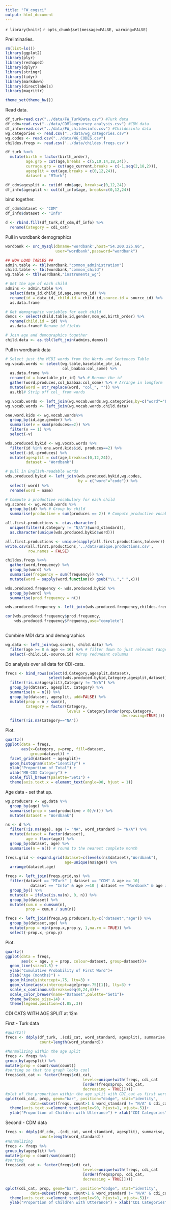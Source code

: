 ```yaml
---
title: "FW_cogsci"
output: html_document
---
```


`r library(knitr)`
`r opts_chunk$set(message=FALSE, warning=FALSE)`

Preliminaries.
```r
rm(list=ls())
library(ggplot2)
library(plyr)
library(reshape2)
library(dplyr)
library(stringr)
library(tidyr)
library(markdown)
library(directlabels)
library(magrittr)

theme_set(theme_bw())
```

Read data.
```r
df_turk=read.csv("../data/FW_TurkData.csv") #Turk data
df_cdm=read.csv("../data/CDMlangsurvey_analysis.csv") #CDM data
df_info=read.csv("../data/FW_childesinfo.csv") #Childesinfo data
wg.categories <- read.csv("../data/wg_categories.csv")
wg.codes <- read.csv("../data/WG_CODES.csv") 
childes.freqs <- read.csv('../data/childes.freqs.csv')
```

```r
df_turk %<>%
  mutate(birth = factor(birth_order),
         age.grp = cut(age,breaks = c(5,10,14,18,24)),
         currage.grp = cut(age_current,breaks = c(-1,seq(2,18,2))),
         agesplit = cut(age,breaks = c(0,12,24)),
         dataset = "MTurk")

df_cdm$agesplit <- cut(df_cdm$age, breaks=c(0,12,24))
df_info$agesplit <- cut(df_info$age, breaks=c(0,12,24))
```

bind together.
```r
df_cdm$dataset <- "CDM"
df_info$dataset <- "Info"

d <- rbind.fill(df_turk,df_cdm,df_info) %>%
  rename(Category = cdi_cat)
```

Pull in wordbank demographics
```r
wordbank <- src_mysql(dbname='wordbank',host="54.200.225.86", 
                      user="wordbank",password="wordbank")

## NOW LOAD TABLES ##
admin.table <- tbl(wordbank,"common_administration")
child.table <- tbl(wordbank,"common_child")
wg.table <- tbl(wordbank,"instruments_wg")

# Get the age of each child
admins <- admin.table %>%
  select(data_id,child_id,age,source_id) %>%
  rename(id = data_id, child.id = child_id,source.id = source_id) %>%
  as.data.frame

# Get demographic variables for each child
demos <- select(child.table,id,gender,mom_ed,birth_order) %>%
  rename(child.id = id) %>%
  as.data.frame# Rename id fields

# Join age and demographics together
child.data <- as.tbl(left_join(admins,demos))
```

Pull in wordbank data
```r
# Select just the MCDI words from the Words and Sentences Table
wg.vocab.words <- select(wg.table,basetable_ptr_id,
                         col_baabaa:col_some) %>%
  as.data.frame %>%
  rename(id = basetable_ptr_id) %>% # Rename the id
  gather(word,produces,col_baabaa:col_some) %>% # Arrange in longform
  mutate(word = str_replace(word, "col_", "")) %>%
  as.tbl# Strip off col_ from words

wg.vocab.words <- left_join(wg.vocab.words,wg.categories,by=c("word"="Lemma"))
wg.vocab.words <- left_join(wg.vocab.words,child.data)

one.word.kids <- wg.vocab.words%>% 
  group_by(id,age,gender) %>% 
  summarise(v = sum(produces==2)) %>% 
  filter(v == 1) %>%
  select(-v)

wds.produced.bykid <- wg.vocab.words %>% 
  filter(id %in% one.word.kids$id, produces==2) %>%
  select(-id,-produces) %>%
  mutate(agesplit = cut(age,breaks=c(0,12,24)),
         dataset = "Wordbank") 

# pull in English-readable words
wds.produced.bykid <- left_join(wds.produced.bykid,wg.codes,
                                by = c("word"="code")) %>%
  select(-word) %>%
  rename(word = name)

# Compute a productive vocabulary for each child
wg.scores <- wg.vocab.words %>%
  group_by(id) %>% # Group by child
  summarise(productive = sum(produces == 2)) # Compute productive vocabulary

all.first.productions <- c(as.character(
  unique(filter(d,Category != "N/A")$word_standard)),
  as.character(unique(wds.produced.bykid$word)))

all.first.productions <- unique(sapply(all.first.productions,tolower))
write.csv(all.first.productions,'../data/unique.productions.csv',
          row.names = FALSE)

childes.freqs %<>%
  gather(word,frequency) %>%
  group_by(word) %>%
  summarise(frequency = sum(frequency)) %>%
  mutate(word = sapply(word,function(x) gsub("\\."," ",x)))

wds.produced.frequency <- wds.produced.bykid %>%
  group_by(word) %>%
  summarise(prod.frequency = n())

wds.produced.frequency <- left_join(wds.produced.frequency,childes.freqs)

cor(wds.produced.frequency$prod.frequency,
    wds.produced.frequency$frequency,use="complete")
  
```

Combine MDI data and demographics
```r
wg.data <- left_join(wg.scores, child.data) %>%
  filter(age >= 8 & age <= 16) %>% # filter down to just relevant range
  select(-child.id,-source.id) #drop redundant columns
```


Do analysis over all data for CDI-cats.
```r
freqs <- bind_rows(select(d,Category,agesplit,dataset),
                   select(wds.produced.bykid,Category,agesplit,dataset)) %>%
  filter(!is.na(agesplit),Category != "N/A") %>%
  group_by(dataset, agesplit, Category) %>%
  summarise(n = n()) %>%
  group_by(dataset, agesplit, add=FALSE) %>%
  mutate(prop = n / sum(n),
         Category = factor(Category,
                           levels = Category[order(prop,Category,
                                                   decreasing=TRUE)])) %>%
  filter(!is.na(Category=="NA"))
```

Plot.

```r
quartz()
ggplot(data = freqs, 
       aes(x=Category, y=prop, fill=dataset, 
           group=dataset)) + 
  facet_grid(dataset ~ agesplit)+
  geom_histogram(stat="identity") +
  ylab("Proportion of Total") + 
  xlab("MB-CDI Category") +
  scale_fill_brewer(palette="Set1") +
  theme(axis.text.x = element_text(angle=90, hjust = 1))
```

Age data - set that up. 
```r
wg.producers <- wg.data %>%
  group_by(age) %>%
  summarise(prop = sum(productive > 0)/n()) %>%
  mutate(dataset = "Wordbank")

ns <- d %>% 
  filter(!is.na(age), age != "NA", word_standard != "N/A") %>%
  mutate(dataset = factor(dataset), 
         age = floor(age)) %>%
  group_by(dataset, age) %>%
  summarise(n = n()) # round to the nearest complete month

freqs.grid <- expand.grid(dataset=c(levels(ns$dataset),"Wordbank"),
                          age=unique(ns$age)) %>%
  arrange(dataset,age)

freqs <- left_join(freqs.grid,ns) %>%
  filter(dataset == "MTurk" | dataset == "CDM" & age >= 10| 
           dataset == "Info" & age >=10 | dataset == "Wordbank" & age >= 8) %>%
  group_by() %>%
  mutate(n = ifelse(is.na(n), 0, n)) %>%
  group_by(dataset) %>%
  mutate(cum.n = cumsum(n),
         prop = cum.n / sum(n))

freqs <- left_join(freqs,wg.producers,by=c("dataset","age")) %>%
  group_by(dataset,age) %>%
  mutate(prop = min(prop.x,prop.y, 1,na.rm = TRUE)) %>%
  select(-prop.x,-prop.y)
```

Plot.
```r
quartz()
ggplot(data = freqs, 
       aes(x = age, y = prop, colour=dataset, group=dataset))+
  geom_line(size=1.5) + 
  ylab("Cumulative Probability of First Word")+
  xlab("Age (months)") + 
  geom_hline(yintercept=.75, lty=3) + 
  geom_vline(aes(xintercept=age[prop>.75][1]), lty=3) + 
  scale_x_continuous(breaks=seq(0,24,4))+
  scale_color_brewer(name="Dataset",palette="Set1")+
  theme_bw(base_size=14) +
  theme(legend.position=c(.85,.3)) 
```

CDI CATS WITH AGE SPLIT at 12m

First - Turk data

```r
#quartz()
freqs <- ddply(df_turk, .(cdi_cat, word_standard, agesplit), summarise, 
               count=length(word_standard)) 

#Normalizing within the age split
freqs <- freqs %>%
group_by(agesplit) %>%
mutate(prop = count/sum(count)) 
#sorting so that the graph looks cool
freqs$cdi_cat <- factor(freqs$cdi_cat, 
                                  levels=unique(with(freqs, cdi_cat
                                  [order(freqs$prop, cdi_cat, 
                                  decreasing = TRUE)])))
#plot of the proportion within the age split with CDI_cat as first word, faceted by the age split - note, N/A categories are excluded
qplot(cdi_cat, prop, geom="bar", position="dodge", stat="identity",
           data=subset(freqs, count>1 & word_standard != "N/A" & cdi_cat != "N/A" & agesplit != "NA")) + 
  theme(axis.text.x=element_text(angle=90, hjust=1, vjust=.5))+
  ylab("Proportion of Children with Utterance") + xlab("CDI Categories")+facet_wrap(~agesplit)
```

Second - CDM data 

```r
freqs <- ddply(df_cdm, .(cdi_cat, word_standard, agesplit), summarise, 
               count=length(word_standard))
#normalizing
freqs <- freqs %>%
group_by(agesplit) %>%
mutate(prop = count/sum(count)) 
#sorting
freqs$cdi_cat <- factor(freqs$cdi_cat, 
                                  levels=unique(with(freqs, cdi_cat
                                  [order(freqs$prop, cdi_cat, 
                                  decreasing = TRUE)])))

qplot(cdi_cat, prop, geom="bar", position="dodge", stat="identity",
           data=subset(freqs, count>1 & word_standard != "N/A" & cdi_cat != "N/A" & agesplit != "NA")) + 
  theme(axis.text.x=element_text(angle=90, hjust=1, vjust=.5))+
  ylab("Proportion of Children with Utterance") + xlab("CDI Categories")+facet_wrap(~agesplit)
```